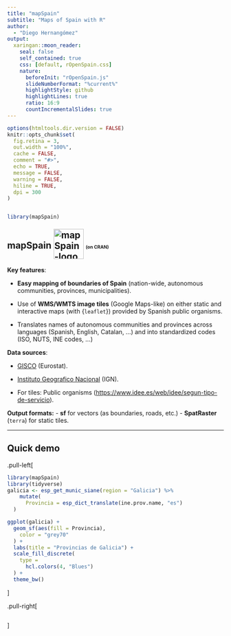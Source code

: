 ```yaml
---
title: "mapSpain"
subtitle: "Maps of Spain with R"  
author: 
  - "Diego Hernangómez"
output:
  xaringan::moon_reader:
    seal: false
    self_contained: true
    css: [default, rOpenSpain.css]
    nature:
      beforeInit: "rOpenSpain.js"
      slideNumberFormat: "%current%"
      highlightStyle: github
      highlightLines: true
      ratio: 16:9
      countIncrementalSlides: true
---
```



```r
options(htmltools.dir.version = FALSE)
knitr::opts_chunk$set(
  fig.retina = 3,
  out.width = "100%",
  cache = FALSE,
  comment = "#>",
  echo = TRUE,
  message = FALSE,
  warning = FALSE,
  hiline = TRUE,
  dpi = 300
)


library(mapSpain)
```


## mapSpain <img src="https://ropenspain.github.io/mapSpain/logo.png" alt="mapSpain-logo" height="70" style="margin-top: -10px;vertical-align: middle;"> <span style="font-size: 50%;">(on CRAN)</span>

**Key features**:

 - **Easy mapping of boundaries of Spain** (nation-wide, autonomous communities, provinces,
municipalities).

- Use of **WMS/WMTS image tiles** (Google Maps-like) on either static and interactive maps (with {`leaflet`}) provided by Spanish public organisms.

- Translates names of autonomous communities and provinces across languages (Spanish, English, Catalan, ...) and into standardized codes (ISO, NUTS, INE codes, ...)

**Data sources**:

-  [GISCO](https://ec.europa.eu/eurostat/web/gisco) (Eurostat).
   
-  [Instituto Geografico Nacional](https://www.ign.es/) (IGN).

-  For tiles:  Public organisms (<https://www.idee.es/web/idee/segun-tipo-de-servicio>).


**Output formats:**
- **sf** for vectors (as boundaries, roads, etc.) 
- **SpatRaster** (`terra`) for static tiles.

---

## Quick demo

.pull-left[
```r
library(mapSpain)
library(tidyverse)
galicia <- esp_get_munic_siane(region = "Galicia") %>%
    mutate(
      Provincia = esp_dict_translate(ine.prov.name, "es")
  )

ggplot(galicia) +
  geom_sf(aes(fill = Provincia),
    color = "grey70"
  ) +
  labs(title = "Provincias de Galicia") +
  scale_fill_discrete(
    type =
      hcl.colors(4, "Blues")
  ) +
  theme_bw()
```
]

.pull-right[
```r
```
]
